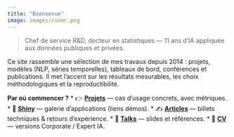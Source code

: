 ```yaml
---
title: "Bienvenue"
image: images/cover.png
---
```


> Chef de service R&D, docteur en statistiques — 11 ans d'IA appliquée aux données publiques et privées.

Ce site rassemble une sélection de mes travaux depuis 2014 : projets, modèles (NLP, séries temporelles), tableaux de bord, conférences et publications.
Il met l’accent sur les résultats mesurables, les choix méthodologiques et la reproductibilité.

**Par où commencer ?**
* 👉 **[Projets](/projects/)** — cas d’usage concrets, avec métriques.
* 🚀 **[Shiny](/shiny/)** — galerie d’applications (liens démos).
* ✍️ **[Articles](/posts/)** — billets techniques & retours d’expérience.
* 🎤 **[Talks](/talks/)** — slides et références.
* 📄 **[CV](/cv/)** — versions Corporate / Expert IA.




<!-- Utilisation de renv : https://rstudio.github.io/renv/articles/renv.html  -->
